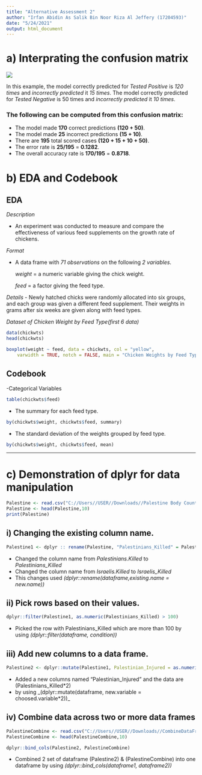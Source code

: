 ---
title: "Alternative Assessment 2"
author: "Irfan Abidin As Salik Bin Noor Riza Al Jeffery (17204593)"
date: "5/24/2021"
output: html_document
---

# a) Interprating the confusion matrix
![](Q1.png)


In this example, the model correctly predicted for *Tested Positive* is *120 times* and
*incorrectly predicted* it *15 times*. The model correctly predicted for *Tested Negative*
is 50 times and *incorrectly predicted* it *10 times*.

### The following can be computed from this confusion matrix:
  * The model made __170__ correct predictions __(120 + 50)__.
  * The model made __25__ incorrect predictions __(15 + 10)__.
  * There are __195__ total scored cases __(120 + 15 + 10 + 50)__.
  * The error rate is __25/195__ = __0.1282__.
  * The overall accuracy rate is __170/195__ = __0.8718__.
 
# b) EDA and Codebook
## EDA

_Description_

- An experiment was conducted to measure and compare the effectiveness of various feed supplements on the growth rate of chickens.

_Format_

- A data frame with _71 observations_ on the following _2 variables_.

    *weight* = a numeric variable giving the chick weight.

    *feed* = a factor giving the feed type.
    
_Details_
- Newly hatched chicks were randomly allocated into six groups, and each group was given a different feed supplement. Their weights in grams after six weeks are given along with feed types.

*Dataset of Chicken Weight by Feed Type(first 6 data)*
```{r, echo=FALSE}
data(chickwts)
head(chickwts)
```

```{r, echo=FALSE}
boxplot(weight ~ feed, data = chickwts, col = "yellow",
    varwidth = TRUE, notch = FALSE, main = "Chicken Weights by Feed Type", ylab = "Weight at six weeks (gm)")
```

## Codebook
-Categorical Variables
```{r, echo=FALSE}
table(chickwts$feed)
```
- The summary for each feed type.
```{r, echo=FALSE}
by(chickwts$weight, chickwts$feed, summary)
```
- The standard deviation of the weights grouped by feed type.
```{r,echo=FALSE}
by(chickwts$weight, chickwts$feed, mean)
```

***
# c) Demonstration  of dplyr for data manipulation

```{r, echo=FALSE}
Palestine <- read.csv("C://Users//USER//Downloads//Palestine Body Count.csv")
Palestine <- head(Palestine,10)
print(Palestine)
```
## i) Changing the existing column name.
```{r}
Palestine1 <- dplyr :: rename(Palestine, "Palestinians_Killed" = Palestinians.Killed, "Israelis_Killed" = Israelis.Killed)
```
  + Changed the column name from _Palestinians.Killed_ to _Palestinians_Killed_
  + Changed the column name from _Israelis.Killed_ to _Israelis_Killed_
  + This changes used _(dplyr::rename(dataframe,existing.name = new.name))_

## ii) Pick rows based on their values.
```{r}
dplyr::filter(Palestine1, as.numeric(Palestinians_Killed) > 100)
```
  + Picked the row with Palestinians_Killed which are more than 100 by using _(dplyr::filter(dataframe, condition))_

## iii) Add new columns to a data frame.
```{r}
Palestine2 <- dplyr::mutate(Palestine1, Palestinian_Injured = as.numeric(Palestinians_Killed)*2)
```
  + Added a new columns named "Palestinian_Injured" and the data are (Palestinians_Killed*2)
  + by using _(dplyr::mutate(dataframe, new.variable = choosed.variable*2))_

## iv) Combine data across two or more data frames
```{r, echo=FALSE}
PalestineCombine <- read.csv("C://Users//USER//Downloads//CombineDataFrame.csv")
PalestineCombine <- head(PalestineCombine,10)
```
```{r}
dplyr::bind_cols(Palestine2, PalestineCombine)
```
  + Combined 2 set of dataframe (Palestine2) & (PalestineCombine) into one dataframe by using _(dplyr::bind_cols(dataframe1, dataframe2))_







